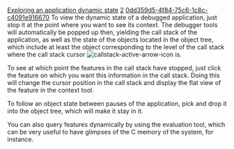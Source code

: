 [[Property:title|Exploring an application dynamic state]]
[[Property:weight|2]]
[[Property:uuid|0dd359d5-4f84-75c6-1c8c-c4091e916670]]
To view the dynamic state of a debugged application, just stop it at the point where you want to see its context. The debugger tools will automatically be popped up then, yielding the call stack of the application, as well as the state of the objects located in the object tree, which include at least the object corresponding to the level of the call stack where the call stack cursor  [[Image:callstack-active-arrow-icon]]  is. 

To see at which point the features in the call stack have stopped, just click the feature on which you want this information in the call stack. Doing this will change the cursor position in the call stack and display the flat view of the feature in the context tool.

To follow an object state between pauses of the application, pick and drop it into the object tree, which will make it stay in it.

You can also query features dynamically by using the evaluation tool, which can be very useful to have glimpses of the C memory of the system, for instance.

{{seealso|<br/>
[[Interrupting an application|Pausing an application]]  <br/>
[[Call stack tool]]  <br/>
[[Objects tool: Introduction|Object tool]]  <br/>
[[Expression evaluation: Introduction|Evaluation tool]]  }}




